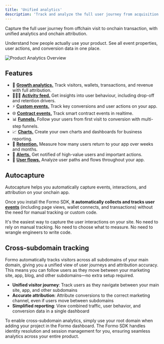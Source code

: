 ```yaml
---
title: 'Unified analytics'
description: 'Track and analyze the full user journey from acquisition to conversion and retention for your onchain app.'
---
```


Capture the full user journey from offchain visit to onchain transaction, with unified analytics and onchain attribution.

Understand how people actually use your product. See all event properties, user actions, and conversion data in one place. 

<Frame>
    <img src="/images/screenshots/overview.png" alt="Product Analytics Overview" />
</Frame>

## Features

- 🎯 <a href="/features/product-analytics/growth-analytics">**Growth analytics.**</a> Track visitors, wallets, transactions, and revenue with full attribution.
- 🏃‍♀️‍➡️ <a href="/features/product-analytics/activity">**Activity feed.**</a> Get insights into user behaviour, including drop-off and retention drivers.
- ⚡️ <a href="/features/product-analytics/custom-events">**Custom events.**</a> Track key conversions and user actions on your app. 
- 🌐 <a href="/features/product-analytics/contract-events">**Contract events.**</a> Track smart contract events in realtime. 
- 📊 <a href="/features/product-analytics/funnels">**Funnels.**</a> Follow your users from first visit to conversion with multi-step funnels.
- 📈 <a href="/features/product-analytics/charts">**Charts.**</a> Create your own charts and dashboards for business reporting.
- 📅 <a href="/features/product-analytics/retention">**Retention.**</a> Measure how many users return to your app over weeks and months.
- 🔔 <a href="/features/product-analytics/alerts">**Alerts.**</a> Get notified of high-value users and important actions.
- 🧭 <a href="/features/product-analytics/flows">**User flows.**</a> Analyze user paths and flows throughout your app.

## Autocapture

Autocapture helps you automatically capture events, interactions, and attribution on your onchain app.

Once you install the Formo SDK, **it automatically collects and tracks user [events](/data/events/overview)** (including page views, wallet connects, and transactions) without the need for manual tracking or custom code.

It's the easiest way to capture the user interactions on your site. No need to rely on manual tracking. No need to choose what to measure. No need to wrangle engineers to write code.

## Cross-subdomain tracking

Formo automatically tracks visitors across all subdomains of your main domain, giving you a unified view of user journeys and attribution accuracy. This means you can follow users as they move between your marketing site, app, blog, and other subdomains—no extra setup required.

- **Unified visitor journey**: Track users as they navigate between your main site, app, and other subdomains
- **Accurate attribution**: Attribute conversions to the correct marketing channel, even if users move between subdomains
- **Simplified reporting**: View combined traffic, user behavior, and conversion data in a single dashboard

To enable cross-subdomain analytics, simply use your root domain when adding your project in the Formo dashboard. The Formo SDK handles identity resolution and session management for you, ensuring seamless analytics across your entire product.

